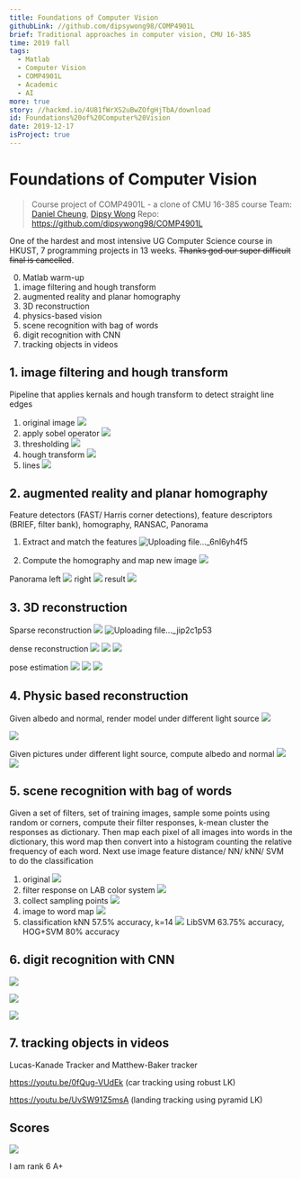 ```yaml
---
title: Foundations of Computer Vision
githubLink: //github.com/dipsywong98/COMP4901L
brief: Traditional approaches in computer vision, CMU 16-385
time: 2019 fall
tags:
  - Matlab
  - Computer Vision
  - COMP4901L
  - Academic
  - AI
more: true
story: //hackmd.io/4U81fWrXS2uBwZOfgHjTbA/download
id: Foundations%20of%20Computer%20Vision
date: 2019-12-17
isProject: true
---
```


# Foundations of Computer Vision

> Course project of COMP4901L - a clone of CMU 16-385 course
> Team: [Daniel Cheung](//github.com/danvim), [Dipsy Wong](//github.com/dipsywong98)
> Repo: https://github.com/dipsywong98/COMP4901L
> 

One of the hardest and most intensive UG Computer Science course in HKUST, 7 programming projects in 13 weeks. ~~Thanks god our super difficult final is cancelled~~.

0. Matlab warm-up
1. image filtering and hough transform
2. augmented reality and planar homography
3. 3D reconstruction
4. physics-based vision
5. scene recognition with bag of words
6. digit recognition with CNN
7. tracking objects in videos

## 1. image filtering and hough transform

Pipeline that applies kernals and hough transform to detect straight line edges

1. original image
![](https://i.imgur.com/lA2yjwI.png)
2. apply sobel operator
![](https://i.imgur.com/JuwYgjr.png)
3. thresholding
![](https://i.imgur.com/OXGl9hc.png)
4. hough transform
![](https://i.imgur.com/0TwRnwc.png)
5. lines
![](https://i.imgur.com/bEAlJ9h.png)

## 2. augmented reality and planar homography

Feature detectors (FAST/ Harris corner detections), feature descriptors (BRIEF, filter bank), homography, RANSAC, Panorama

1. Extract and match the features
![Uploading file..._6nl6yh4f5](https://github.com/dipsywong98/COMP4901L/raw/master/assgn2_no_cv_package/saved_figures/2_1_4.png)

2. Compute the homography and map new image
![](https://github.com/dipsywong98/COMP4901L/raw/master/assgn2_no_cv_package/saved_figures/harrypotterized.png)

Panorama
left
![](https://github.com/dipsywong98/COMP4901L/blob/master/assgn2_no_cv_package/data/pano2_left.jpg?raw=true)
right
![](https://github.com/dipsywong98/COMP4901L/blob/master/assgn2_no_cv_package/data/pano2_right.jpg?raw=true)
result
![](https://github.com/dipsywong98/COMP4901L/blob/master/assgn2_no_cv_package/saved_figures/pano2.png?raw=true)

## 3. 3D reconstruction

Sparse reconstruction
![](https://github.com/dipsywong98/COMP4901L/raw/master/assgn3/saved_figures/match_points.png)
![Uploading file..._jip2c1p53](https://github.com/dipsywong98/COMP4901L/raw/master/assgn3/saved_figures/temple1.jpg)

dense reconstruction
![](https://github.com/dipsywong98/COMP4901L/raw/master/assgn3/saved_figures/rectified.jpg)
![](https://github.com/dipsywong98/COMP4901L/raw/master/assgn3/ec/disparity.jpg)
![](https://github.com/dipsywong98/COMP4901L/raw/master/assgn3/ec/depth.jpg)

pose estimation
![](https://github.com/dipsywong98/COMP4901L/raw/master/assgn3/saved_figures/ec3.3.3.4.jpg)
![](https://github.com/dipsywong98/COMP4901L/raw/master/assgn3/saved_figures/ec3.3.3.5.png)
![](https://github.com/dipsywong98/COMP4901L/raw/master/assgn3/saved_figures/ec3.3.3.6.jpg)

## 4. Physic based reconstruction

Given albedo and normal, render model under different light source
![](https://github.com/dipsywong98/COMP4901L/raw/master/assgn4/saved_figures/rabbit_normal.jpg)


![](https://github.com/dipsywong98/COMP4901L/raw/master/assgn4/saved_figures/rabbit_basic_render.jpg)

Given pictures under different light source, compute albedo and normal
![](https://github.com/dipsywong98/COMP4901L/raw/master/assgn4/saved_figures/stereo_albedo_normal.jpg)
![](https://github.com/dipsywong98/COMP4901L/raw/master/assgn4/saved_figures/stereo_reconstructed.jpg)

## 5. scene recognition with bag of words

Given a set of filters, set of training images, sample some points using random or corners, compute their filter responses, k-mean cluster the responses as dictionary. Then map each pixel of all images into words in the dictionary, this word map then convert into a histogram counting the relative frequency of each word. Next use image feature distance/ NN/ kNN/ SVM to do the classification

1. original
![](https://github.com/dipsywong98/COMP4901L/raw/master/assgn5/data/airport/sun_aerinlrdodkqnypz.jpg)
2. filter response on LAB color system
![](https://github.com/dipsywong98/COMP4901L/raw/master/assgn5/saved_figures/1.1im3.jpg)
3. collect sampling points
![](https://github.com/dipsywong98/COMP4901L/raw/master/assgn5/saved_figures/1.2im2.jpg)
4. image to word map
![](https://github.com/dipsywong98/COMP4901L/raw/master/assgn5/saved_figures/2.1im1.jpg)
5. classification
kNN 57.5% accuracy, k=14
![](https://github.com/dipsywong98/COMP4901L/raw/master/assgn5/saved_figures/accuracy_plot.png)
LibSVM 63.75% accuracy, HOG+SVM 80% accuracy

## 6. digit recognition with CNN

![](https://github.com/dipsywong98/COMP4901L/raw/master/assgn6/saved_figures/image1.JPG.jpg)

![](https://github.com/dipsywong98/COMP4901L/raw/master/assgn6/saved_figures/image3.png.jpg)

![](https://github.com/dipsywong98/COMP4901L/raw/master/assgn6/saved_figures/image4.jpg.jpg)

## 7. tracking objects in videos
Lucas-Kanade Tracker and Matthew-Baker tracker

https://youtu.be/0fQug-VUdEk (car tracking using robust LK)

https://youtu.be/UvSW91Z5msA (landing tracking using pyramid LK)

## Scores
![](https://i.imgur.com/AeiZZq5.png)

I am rank 6 A+
    